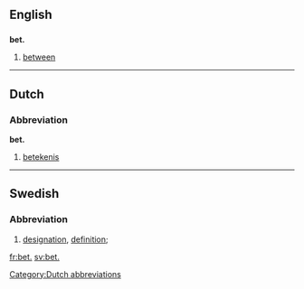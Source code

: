 ==English==

==={{abbreviation|en}}===
'''bet.'''

# [[between]]

----

==Dutch==

===Abbreviation===
'''bet.'''

# [[betekenis]]

[[Category:Dutch abbreviations]]

----

==Swedish==

===Abbreviation===
{{head|sv|abbreviation}}

# {{lexicography|lang=sv}} [[designation]], [[definition]]; {{abbreviation of|beteckning|lang=sv}}

[[fr:bet.]]
[[sv:bet.]]